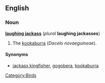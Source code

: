 ==English==

===Noun===
{{rfc-xphrase|Noun phrase}}
'''[[laughing]] [[jackass]]''' (''plural'' '''laughing jackasses''')

# The [[kookaburra]] (''Dacelo novaeguineae'').

====Synonyms====
*[[jackass kingfisher]], [[gogobera]], [[kookaburra]]

[[Category:Birds]]